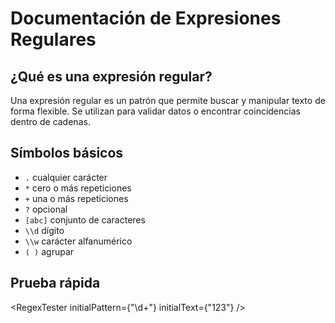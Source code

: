 
# Documentación de Expresiones Regulares

## ¿Qué es una expresión regular?

Una expresión regular es un patrón que permite buscar y manipular texto de
forma flexible. Se utilizan para validar datos o encontrar coincidencias dentro
de cadenas.

## Símbolos básicos

- `.` cualquier carácter
- `*` cero o más repeticiones
- `+` una o más repeticiones
- `?` opcional
- `[abc]` conjunto de caracteres
- `\\d` dígito
- `\\w` carácter alfanumérico
- `( )` agrupar

## Prueba rápida

<RegexTester initialPattern={"\\d+"} initialText={"123"} />
